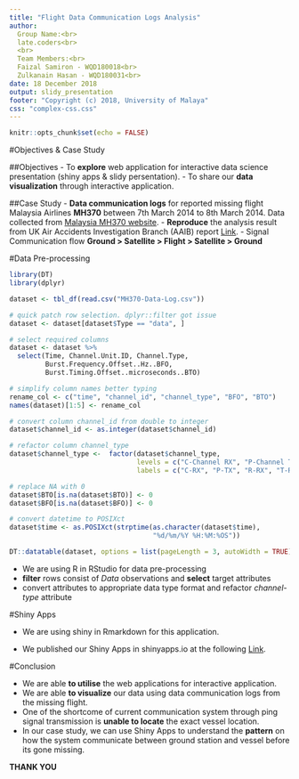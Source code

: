 ```yaml
---
title: "Flight Data Communication Logs Analysis"
author: 
  Group Name:<br>
  late.coders<br>
  <br>
  Team Members:<br>
  Faizal Samiron - WQD180018<br>
  Zulkanain Hasan - WQD180031<br>
date: 18 December 2018
output: slidy_presentation
footer: "Copyright (c) 2018, University of Malaya"
css: "complex-css.css"
---
```


```r
knitr::opts_chunk$set(echo = FALSE)
```

#Objectives & Case Study

##Objectives
- To **explore** web application for interactive data science presentation (shiny apps & slidy persentation).
- To share our **data visualization** through interactive application.

##Case Study
- **Data communication logs** for reported missing flight Malaysia Airlines **MH370** between 7th March 2014 to 8th March 2014. Data collected from [Malaysia MH370 website]("http://www.mh370.gov.my/en/media2/transcript/category/8-data-communication-logs-for-mh370").
- **Reproduce** the analysis result from UK Air Accidents Investigation Branch (AAIB) report [Link]("http://www.inmarsat.com/news/malaysian-government-publishes-mh370-details-uk-aaib/").
- Signal Communication flow
 **Ground > Satellite > Flight > Satellite > Ground**


#Data Pre-processing
```r
library(DT)
library(dplyr)

dataset <- tbl_df(read.csv("MH370-Data-Log.csv"))

# quick patch row selection. dplyr::filter got issue
dataset <- dataset[dataset$Type == "data", ]

# select required columns
dataset <- dataset %>% 
  select(Time, Channel.Unit.ID, Channel.Type, 
         Burst.Frequency.Offset..Hz..BFO, 
         Burst.Timing.Offset..microseconds..BTO) 

# simplify column names better typing
rename_col <- c("time", "channel_id", "channel_type", "BFO", "BTO")
names(dataset)[1:5] <- rename_col

# convert column channel_id from double to integer
dataset$channel_id <- as.integer(dataset$channel_id)

# refactor column channel_type
dataset$channel_type <-  factor(dataset$channel_type, 
                                levels = c("C-Channel RX", "P-Channel TX", "R-Channel RX", "T-Channel RX"),
                                labels = c("C-RX", "P-TX", "R-RX", "T-RX"))

# replace NA with 0
dataset$BTO[is.na(dataset$BTO)] <- 0
dataset$BFO[is.na(dataset$BFO)] <- 0

# convert datetime to POSIXct
dataset$time <- as.POSIXct(strptime(as.character(dataset$time), 
                                    "%d/%m/%Y %H:%M:%OS"))

DT::datatable(dataset, options = list(pageLength = 3, autoWidth = TRUE), class = 'cell-border stripe')
```

- We are using R in RStudio for data pre-processing
- **filter** rows consist of *Data* observations and **select** target attributes
- convert attributes to appropriate data type format and refactor *channel-type* attribute


#Shiny Apps

- We are using shiny in Rmarkdown for this application.

- We published our Shiny Apps in shinyapps.io at the following [Link]("https://faizalsa.shinyapps.io/shinyApps/").


#Conclusion

- We are able **to utilise** the web applications for interactive application. 
- We are able **to visualize** our data using data communication logs from the missing flight.
- One of the shortcome of current communication system through ping signal transmission is **unable to locate** the exact vessel location.
- In our case study, we can use Shiny Apps to understand the **pattern** on how the system communicate between ground station and vessel before its gone missing.




**THANK YOU**

